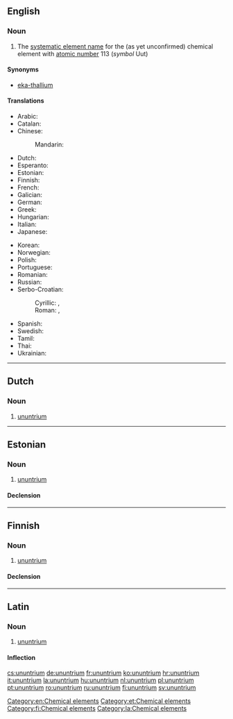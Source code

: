 ==English==
{{elements|Uut|copernicium|Cn|flerovium|Fl}}

===Noun===
{{en-noun|-}}
{{wikipedia}}

# The [[systematic element name]] for the (as yet unconfirmed) chemical element with [[atomic number]] 113 (''symbol'' Uut)

====Synonyms====
* [[eka-thallium]]

====Translations====
{{trans-top|chemical element}}
* Arabic: {{t|ar|أنون تريوم|tr=’unun tríiyum|m}}
* Catalan: {{t|ca|ununtri|m}}
* Chinese:
*: Mandarin: {{t|cmn|元素113}} {{qualifier|unofficial}}
* Dutch: {{t+|nl|ununtrium|n}}
* Esperanto: {{t|eo|ununtrio}}
* Estonian: {{t|et|ununtrium}}
* Finnish: {{t+|fi|ununtrium}}
* French: {{t+|fr|ununtrium|m}}
* Galician: {{t|gl|ununtrio|m}}
* German: {{t+|de|Ununtrium|n}}
* Greek: {{t|el|ουνουντριος|n|tr=ounountrios}}
* Hungarian: {{t+|hu|ununtrium}}
* Italian: {{t+|it|ununtrio|m}}
* Japanese: {{t|ja|ウンウントリウム|tr=ununtoriumu}}
{{trans-mid}}
* Korean: {{t|ko|우눈트륨|tr=ununteuryum}}
* Norwegian: {{t|no|ununtrium}}
* Polish: {{t+|pl|ununtrium|m}}
* Portuguese: {{t+|pt|ununtrio|m}}
* Romanian: {{t+|ro|ununtriu|n}}
* Russian: {{t+|ru|унунтрий|m|tr=unúntrij}}
* Serbo-Croatian:
*: Cyrillic: {{t|sh|унунтријум|m|sc=Cyrl}}, {{t|sh|унунтриј|m|sc=Cyrl}}
*: Roman: {{t|sh|ununtrijum|m}}, {{t|sh|ununtrij|m}}
* Spanish: {{t+|es|ununtrio|m}}
* Swedish: {{t+|sv|ununtrium}}
* Tamil: {{t|ta|யுனண்ட்ரியம்|tr=yunaņţriyam}}
* Thai: {{t|th|อูนอูนเทรียม|tr=ūnūntērīyom}}
* Ukrainian: {{t|uk|унунтрій|tr=ununtrij|m}}
{{trans-bottom}}

[[Category:en:Chemical elements]]

----

==Dutch==
{{wikipedia|lang=nl}}
{{elements|Uut|copernicium|Cn|ununquadium|Uuq|lang=nl}}

===Noun===
{{nl-noun|n|-|-}}

# [[#English|ununtrium]]

----

==Estonian==

===Noun===
{{et-noun|ununtriumi|ununtriumi|par2=ununtriumit}}

# [[#English|ununtrium]]

====Declension====
{{et-decl-seminar|ununtrium}}
{{et-decl-redel|ununtrium}}

[[Category:et:Chemical elements]]

----

==Finnish==
{{wikipedia|lang=fi}}

===Noun===
{{fi-noun}}

# [[#English|ununtrium]]

====Declension====
{{fi-decl-risti|ununtrium|nopl=1|i=0}}

[[Category:fi:Chemical elements]]

----

==Latin==
{{wikipedia|lang=la}}

===Noun===
{{la-noun|ūnūntrium|ununtrii|ūnūntriī|n|second}}

# [[#English|ununtrium]]

====Inflection====
{{la-decl-2nd-N|ūnūntri}}

[[Category:la:Chemical elements]]

[[cs:ununtrium]]
[[de:ununtrium]]
[[fr:ununtrium]]
[[ko:ununtrium]]
[[hr:ununtrium]]
[[it:ununtrium]]
[[la:ununtrium]]
[[hu:ununtrium]]
[[nl:ununtrium]]
[[pl:ununtrium]]
[[pt:ununtrium]]
[[ro:ununtrium]]
[[ru:ununtrium]]
[[fi:ununtrium]]
[[sv:ununtrium]]